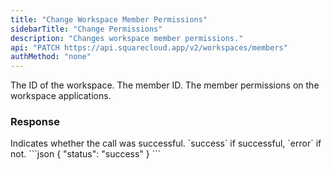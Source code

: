 ```yaml
---
title: "Change Workspace Member Permissions"
sidebarTitle: "Change Permissions"
description: "Changes workspace member permissions."
api: "PATCH https://api.squarecloud.app/v2/workspaces/members"
authMethod: "none"
---
```



<Authorization />

<ParamField body="workspaceId" type="string" placeholder="Workspace Id">
  The ID of the workspace.
</ParamField>

<ParamField body="memberId" type="string" placeholder="Member ID">
  The member ID.
</ParamField>

<ParamField body="group" type="string" placeholder="Permission name">
  The member permissions on the workspace applications.
</ParamField>

### Response

<ResponseField name="status" type="string">
  Indicates whether the call was successful. `success` if successful, `error` if not.
</ResponseField>

<ResponseExample>
```json
{
  "status": "success"
}
```
</ResponseExample>